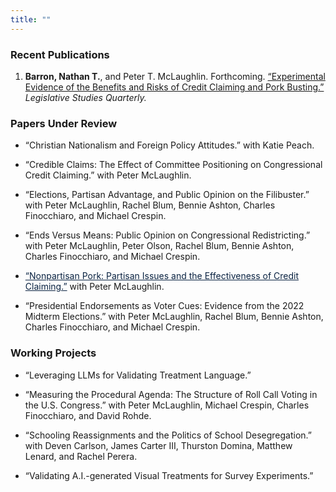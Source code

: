 ```yaml
---
title: ""
---
```


### Recent Publications

<ol reversed>
  <div>
  <li> **Barron, Nathan T.**, and Peter T. McLaughlin. Forthcoming. ["Experimental Evidence of the Benefits and Risks of Credit Claiming and Pork Busting."](https://doi.org/10.1111/lsq.12425){target="_blank"} *Legislative Studies Quarterly.* <br> </li>
</ol>


### Papers Under Review 

-   "Christian Nationalism and Foreign Policy Attitudes." with Katie Peach.

-   "Credible Claims: The Effect of Committee Positioning on Congressional Credit Claiming." with Peter McLaughlin.

-   "Elections, Partisan Advantage, and Public Opinion on the Filibuster." with Peter McLaughlin, Rachel Blum, Bennie Ashton, Charles Finocchiaro, and Michael Crespin.

-   "Ends Versus Means: Public Opinion on Congressional Redistricting." with Peter McLaughlin, Peter Olson, Rachel Blum, Bennie Ashton, Charles Finocchiaro, and Michael Crespin.

-   <a href="paper-landing/nonpartisan-pork.html" style="color:#0A2342; text-decoration-color: #0A2342;" target="_blank">“Nonpartisan Pork: Partisan Issues and the Effectiveness of Credit Claiming.”</a> with Peter McLaughlin.

-   "Presidential Endorsements as Voter Cues: Evidence from the 2022 Midterm Elections." with Peter McLaughlin, Rachel Blum, Bennie Ashton, Charles Finocchiaro, and Michael Crespin.




### Working Projects

-   "Leveraging LLMs for Validating Treatment Language."

-   “Measuring the Procedural Agenda: The Structure of Roll Call Voting in the U.S. Congress.” with Peter McLaughlin, Michael Crespin, Charles Finocchiaro, and David Rohde.

-   "Schooling Reassignments and the Politics of School Desegregation." with Deven Carlson, James Carter III, Thurston Domina, Matthew Lenard, and Rachel Perera.

-   "Validating A.I.-generated Visual Treatments for Survey Experiments." 

